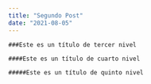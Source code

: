 ```yaml
---
title: "Segundo Post"
date: "2021-08-05"
---
```


    ###Este es un título de tercer nivel

    ####Este es un título de cuarto nivel

    #####Este es un título de quinto nivel